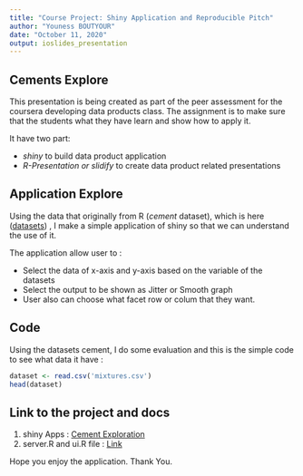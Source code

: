 ```yaml
---
title: "Course Project: Shiny Application and Reproducible Pitch"
author: "Youness BOUTYOUR"
date: "October 11, 2020"
output: ioslides_presentation
---
```


## Cements Explore

This presentation is being created as part of the peer assessment for the coursera developing data products class. The assignment is to make sure that the students what they have learn and show how to apply it.

It have two part:

 - *_shiny_* to build data product application
 - *R-Presentation or slidify* to create data product related presentations

## Application Explore

Using the data that originally from R (*cement* dataset), which is here
(<a href="https://vincentarelbundock.github.io/Rdatasets/datasets.html">datasets</a>) , I make a simple application of shiny so that we can understand the use of it.

The application allow user to :

- Select the data of x-axis and y-axis based on the variable of the datasets
- Select the output to be shown as Jitter or Smooth graph
- User also can choose what facet row or colum that they want.

## Code

Using the datasets cement, I do some evaluation and this is the simple code to see what data it have :

```r
dataset <- read.csv('mixtures.csv')
head(dataset)
```

## Link to the project and docs

1. shiny Apps : <a href="https://github.com/nicedev2020/-Course-Project-Shiny-Application-and-Reproducible-Pitch-Week4/">Cement Exploration</a>
2. server.R and ui.R file : <a href="https://github.com/nicedev2020/-Course-Project-Shiny-Application-and-Reproducible-Pitch-Week4">Link</a>

Hope you enjoy the application. Thank You.


